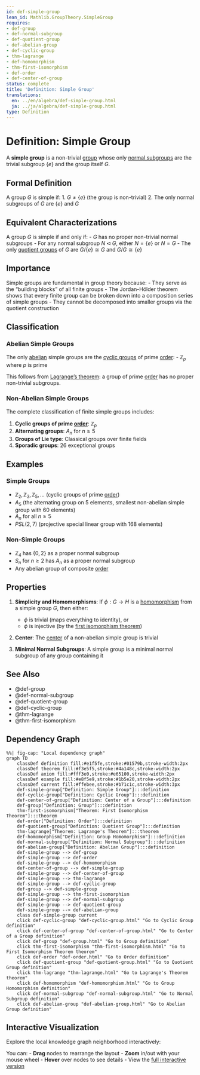 ```yaml
---
id: def-simple-group
lean_id: Mathlib.GroupTheory.SimpleGroup
requires:
- def-group
- def-normal-subgroup
- def-quotient-group
- def-abelian-group
- def-cyclic-group
- thm-lagrange
- def-homomorphism
- thm-first-isomorphism
- def-order
- def-center-of-group
status: complete
title: 'Definition: Simple Group'
translations:
  en: ../en/algebra/def-simple-group.html
  ja: ../ja/algebra/def-simple-group.html
type: Definition
---
```


# Definition: Simple Group {#def-simple-group}

A **simple group** is a non-trivial [group](def-group.qmd) whose only [normal subgroups](def-normal-subgroup.qmd) are the trivial subgroup $\{e\}$ and the group itself $G$.

## Formal Definition

A group $G$ is simple if:
1. $G \neq \{e\}$ (the group is non-trivial)
2. The only normal subgroups of $G$ are $\{e\}$ and $G$

## Equivalent Characterizations

A group $G$ is simple if and only if:
- $G$ has no proper non-trivial normal subgroups
- For any normal subgroup $N \triangleleft G$, either $N = \{e\}$ or $N = G$
- The only [quotient groups](def-quotient-group.qmd) of $G$ are $G/\{e\} \cong G$ and $G/G \cong \{e\}$

## Importance

Simple groups are fundamental in group theory because:
- They serve as the "building blocks" of all finite groups
- The Jordan-Hölder theorem shows that every finite group can be broken down into a composition series of simple groups
- They cannot be decomposed into smaller groups via the quotient construction

## Classification

### Abelian Simple Groups
The only [abelian](def-abelian-group.qmd) simple groups are the [cyclic groups](def-cyclic-group.qmd) of prime [order](def-order.qmd):
- $\mathbb{Z}_p$ where $p$ is prime

This follows from [Lagrange's theorem](thm-lagrange.qmd): a group of prime [order](def-order.qmd) has no proper non-trivial subgroups.

### Non-Abelian Simple Groups
The complete classification of finite simple groups includes:

1. **Cyclic groups of prime [order](def-order.qmd)**: $\mathbb{Z}_p$
2. **Alternating groups**: $A_n$ for $n \geq 5$
3. **Groups of Lie type**: Classical groups over finite fields
4. **Sporadic groups**: 26 exceptional groups

## Examples

### Simple Groups
- $\mathbb{Z}_2, \mathbb{Z}_3, \mathbb{Z}_5, \ldots$ (cyclic groups of prime [order](def-order.qmd))
- $A_5$ (the alternating group on 5 elements, smallest non-abelian simple group with 60 elements)
- $A_n$ for all $n \geq 5$
- $PSL(2, 7)$ (projective special linear group with 168 elements)

### Non-Simple Groups
- $\mathbb{Z}_4$ has $\{0, 2\}$ as a proper normal subgroup
- $S_n$ for $n \geq 2$ has $A_n$ as a proper normal subgroup
- Any abelian group of composite [order](def-order.qmd)

## Properties

1. **Simplicity and Homomorphisms**: If $\phi: G \to H$ is a [homomorphism](def-homomorphism.qmd) from a simple group $G$, then either:
   - $\phi$ is trivial (maps everything to identity), or
   - $\phi$ is injective (by the [first isomorphism theorem](thm-first-isomorphism.qmd))

2. **Center**: The [center](def-center-of-group.qmd) of a non-abelian simple group is trivial

3. **Minimal Normal Subgroups**: A simple group is a minimal normal subgroup of any group containing it

## See Also

- @def-group
- @def-normal-subgroup
- @def-quotient-group
- @def-cyclic-group
- @thm-lagrange
- @thm-first-isomorphism

## Dependency Graph

```mermaid
%%| fig-cap: "Local dependency graph"
graph TD
    classDef definition fill:#e1f5fe,stroke:#01579b,stroke-width:2px
    classDef theorem fill:#f3e5f5,stroke:#4a148c,stroke-width:2px
    classDef axiom fill:#fff3e0,stroke:#e65100,stroke-width:2px
    classDef example fill:#e8f5e9,stroke:#1b5e20,stroke-width:2px
    classDef current fill:#ffebee,stroke:#b71c1c,stroke-width:3px
    def-simple-group["Definition: Simple Group"]:::definition
    def-cyclic-group["Definition: Cyclic Group"]:::definition
    def-center-of-group["Definition: Center of a Group"]:::definition
    def-group["Definition: Group"]:::definition
    thm-first-isomorphism["Theorem: First Isomorphism Theorem"]:::theorem
    def-order["Definition: Order"]:::definition
    def-quotient-group["Definition: Quotient Group"]:::definition
    thm-lagrange["Theorem: Lagrange's Theorem"]:::theorem
    def-homomorphism["Definition: Group Homomorphism"]:::definition
    def-normal-subgroup["Definition: Normal Subgroup"]:::definition
    def-abelian-group["Definition: Abelian Group"]:::definition
    def-simple-group --> def-group
    def-simple-group --> def-order
    def-simple-group --> def-homomorphism
    def-center-of-group --> def-simple-group
    def-simple-group --> def-center-of-group
    def-simple-group --> thm-lagrange
    def-simple-group --> def-cyclic-group
    def-group --> def-simple-group
    def-simple-group --> thm-first-isomorphism
    def-simple-group --> def-normal-subgroup
    def-simple-group --> def-quotient-group
    def-simple-group --> def-abelian-group
    class def-simple-group current
    click def-cyclic-group "def-cyclic-group.html" "Go to Cyclic Group definition"
    click def-center-of-group "def-center-of-group.html" "Go to Center of a Group definition"
    click def-group "def-group.html" "Go to Group definition"
    click thm-first-isomorphism "thm-first-isomorphism.html" "Go to First Isomorphism Theorem theorem"
    click def-order "def-order.html" "Go to Order definition"
    click def-quotient-group "def-quotient-group.html" "Go to Quotient Group definition"
    click thm-lagrange "thm-lagrange.html" "Go to Lagrange's Theorem theorem"
    click def-homomorphism "def-homomorphism.html" "Go to Group Homomorphism definition"
    click def-normal-subgroup "def-normal-subgroup.html" "Go to Normal Subgroup definition"
    click def-abelian-group "def-abelian-group.html" "Go to Abelian Group definition"
```

## Interactive Visualization

Explore the local knowledge graph neighborhood interactively:

::: {.graph-viz data-id="def-simple-group" data-width="700" data-height="500"}
:::

You can:
- **Drag** nodes to rearrange the layout
- **Zoom** in/out with your mouse wheel
- **Hover** over nodes to see details
- View the [full interactive version](../../output/interactive/def-simple-group.html){target="_blank"}
